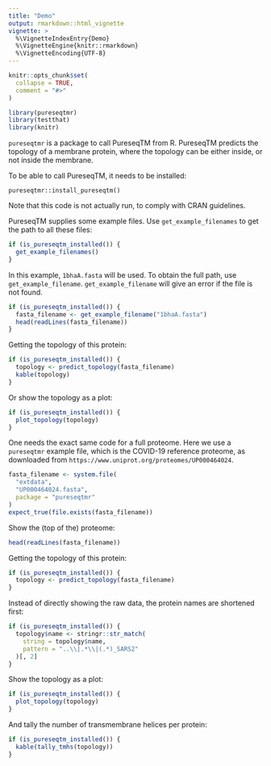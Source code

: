 ```yaml
---
title: "Demo"
output: rmarkdown::html_vignette
vignette: >
  %\VignetteIndexEntry{Demo}
  %\VignetteEngine{knitr::rmarkdown}
  %\VignetteEncoding{UTF-8}
---
```


```r
knitr::opts_chunk$set(
  collapse = TRUE,
  comment = "#>"
)
```

```r
library(pureseqtmr)
library(testthat)
library(knitr)
```

`pureseqtmr` is a package to call PureseqTM from R.
PureseqTM predicts the topology of a membrane protein, where the topology can
be either inside, or not inside the membrane.

To be able to call PureseqTM, it needs to be installed:

```
pureseqtmr::install_pureseqtm()
```

Note that this code is not actually run, to comply with CRAN guidelines.

PureseqTM supplies some example files. Use `get_example_filenames` to
get the path to all these files:

```r
if (is_pureseqtm_installed()) {
  get_example_filenames()
}
```

In this example, `1bhaA.fasta` will be used. To obtain the full path,
use `get_example_filename`. `get_example_filename` will give an
error if the file is not found.

```r
if (is_pureseqtm_installed()) {
  fasta_filename <- get_example_filename("1bhaA.fasta")
  head(readLines(fasta_filename))
}
```

Getting the topology of this protein:

```r
if (is_pureseqtm_installed()) {
  topology <- predict_topology(fasta_filename)
  kable(topology)
}
```

Or show the topology as a plot:

```r
if (is_pureseqtm_installed()) {
  plot_topology(topology)
}
```

One needs the exact same code for a full proteome.
Here we use a `pureseqtmr` example file,
which is the COVID-19 reference proteome,
as downloaded from `https://www.uniprot.org/proteomes/UP000464024`.

```r
fasta_filename <- system.file(
  "extdata",
  "UP000464024.fasta",
  package = "pureseqtmr"
)
expect_true(file.exists(fasta_filename))
```
Show the (top of the) proteome:

```r
head(readLines(fasta_filename))
```

Getting the topology of this protein:

```r
if (is_pureseqtm_installed()) {
  topology <- predict_topology(fasta_filename)
}
```

Instead of directly showing the raw data, the protein names
are shortened first:

```r
if (is_pureseqtm_installed()) {
  topology$name <- stringr::str_match(
    string = topology$name,
    pattern = "..\\|.*\\|(.*)_SARS2"
  )[, 2]
}
```

Show the topology as a plot:

```r
if (is_pureseqtm_installed()) {
  plot_topology(topology)
}
```

And tally the number of transmembrane helices per protein:

```r
if (is_pureseqtm_installed()) {
  kable(tally_tmhs(topology))
}
```

